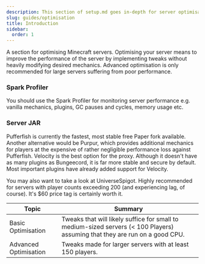 ```yaml
---
description: This section of setup.md goes in-depth for server optimisation
slug: guides/optimisation
title: Introduction
sidebar:
  order: 1
---
```


A section for optimising Minecraft servers. Optimising your server means to improve the performance of the server by implementing tweaks without heavily modifying desired mechanics. Advanced optimisation is only recommended for large servers suffering from poor performance.

### Spark Profiler
You should use the Spark Profiler for monitoring server performance e.g. vanilla mechanics, plugins, GC pauses and cycles, memory usage etc.

### Server JAR
Pufferfish is currently the fastest, most stable free Paper fork available. Another alternative would be Purpur, which provides additional mechanics for players at the expensive of rather negligible performance loss against Pufferfish. Velocity is the best option for the proxy. Although it doesn't have as many plugins as Bungeecord, it is far more stable and secure by default. Most important plugins have already added support for Velocity.

You may also want to take a look at UniverseSpigot. Highly recommended for servers with player counts exceeding 200 (and experiencing lag, of course). It's $60 price tag is certainly worth it.

Topic | Summary
------------ | ------- 
Basic Optimisation | Tweaks that will likely suffice for small to medium-sized servers (< 100 Players) assuming that they are run on a good CPU.
Advanced Optimisation | Tweaks made for larger servers with at least 150 players.

